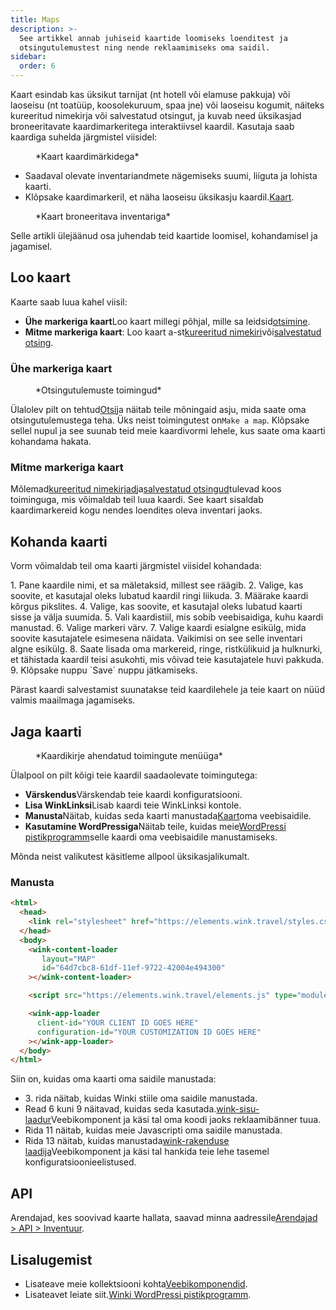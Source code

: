 ```yaml
---
title: Maps
description: >-
  See artikkel annab juhiseid kaartide loomiseks loenditest ja
  otsingutulemustest ning nende reklaamimiseks oma saidil.
sidebar:
  order: 6
---
```


Kaart esindab kas üksikut tarnijat (nt hotell või elamuse pakkuja) või laoseisu (nt toatüüp, koosolekuruum, spaa jne) või laoseisu kogumit, näiteks kureeritud nimekirja või salvestatud otsingut, ja kuvab need üksikasjad broneeritavate kaardimarkeritega interaktiivsel kaardil.
Kasutaja saab kaardiga suhelda järgmistel viisidel:

<figure>
  <CloudinaryImage width="700" height="393" resize="scale" quality="best" alt="Kaart markeritega" src="academy/map-example" errorImage="noimage_opaque_nyrtl0.png" />

  <figcaption>*Kaart kaardimärkidega*</figcaption>
</figure>


* Saadaval olevate inventariandmete nägemiseks suumi, liiguta ja lohista kaarti.
* Klõpsake kaardimarkeril, et näha laoseisu üksikasju kaardil.[Kaart](/studio/cards).

<figure>
  <CloudinaryImage width="700" height="568" resize="scale" quality="best" alt="Kaart avatud kaardiga" src="academy/map-example-card" errorImage="noimage_opaque_nyrtl0.png" />

  <figcaption>*Kaart broneeritava inventariga*</figcaption>
</figure>


Selle artikli ülejäänud osa juhendab teid kaartide loomisel, kohandamisel ja jagamisel.

## Loo kaart

Kaarte saab luua kahel viisil:

* **Ühe markeriga kaart**Loo kaart millegi põhjal, mille sa leidsid[otsimine](/studio/search).
* **Mitme markeriga kaart**: Loo kaart a-st[kureeritud nimekiri](/studio/curated-lists)või[salvestatud otsing](/studio/saved-searches).

### Ühe markeriga kaart

<figure>
  <CloudinaryImage width="350" height="238" resize="scale" quality="best" alt="Toimingud" src="academy/inventory-actions" errorImage="noimage_opaque_nyrtl0.png" />

  <figcaption>*Otsingutulemuste toimingud*</figcaption>
</figure>


Ülalolev pilt on tehtud[Otsi](/studio/search)ja näitab teile mõningaid asju, mida saate oma otsingutulemustega teha. Üks neist toimingutest on`Make a map`.
Klõpsake sellel nupul ja see suunab teid meie kaardivormi lehele, kus saate oma kaarti kohandama hakata.

### Mitme markeriga kaart

Mõlemad[kureeritud nimekirjad](/studio/curated-lists#list-actions)ja[salvestatud otsingud](/studio/saved-searches#list-actions)tulevad koos toiminguga, mis võimaldab teil luua kaardi. See kaart sisaldab kaardimarkereid kogu nendes loendites oleva inventari jaoks.

## Kohanda kaarti

Vorm võimaldab teil oma kaarti järgmistel viisidel kohandada:

<Steps>
  1. Pane kaardile nimi, et sa mäletaksid, millest see räägib.
  2. Valige, kas soovite, et kasutajal oleks lubatud kaardil ringi liikuda.
  3. Määrake kaardi kõrgus pikslites.
  4. Valige, kas soovite, et kasutajal oleks lubatud kaarti sisse ja välja suumida.
  5. Vali kaardistiil, mis sobib veebisaidiga, kuhu kaardi manustad.
  6. Valige markeri värv.
  7. Valige kaardi esialgne esikülg, mida soovite kasutajatele esimesena näidata. Vaikimisi on see selle inventari algne esikülg.
  8. Saate lisada oma markereid, ringe, ristkülikuid ja hulknurki, et tähistada kaardil teisi asukohti, mis võivad teie kasutajatele huvi pakkuda.
  9. Klõpsake nuppu `Save` nuppu jätkamiseks.
</Steps>


Pärast kaardi salvestamist suunatakse teid kaardilehele ja teie kaart on nüüd valmis maailmaga jagamiseks.

## Jaga kaarti

<figure>
  <CloudinaryImage width="350" height="946" resize="scale" quality="best" alt="Kaart" src="academy/map" errorImage="noimage_opaque_nyrtl0.png" />

  <figcaption>*Kaardikirje ahendatud toimingute menüüga*</figcaption>
</figure>


Ülalpool on pilt kõigi teie kaardil saadaolevate toimingutega:

* **Värskendus**Värskendab teie kaardi konfiguratsiooni.
* **Lisa WinkLinksi**Lisab kaardi teie WinkLinksi kontole.
* **Manusta**Näitab, kuidas seda kaarti manustada[Kaart](/developers/web-components/#content-loader)oma veebisaidile.
* **Kasutamine WordPressiga**Näitab teile, kuidas meie[WordPressi pistikprogramm](/developers/wordpress)selle kaardi oma veebisaidile manustamiseks.

Mõnda neist valikutest käsitleme allpool üksikasjalikumalt.

### Manusta

```html {3, 6-9, 11, 13-16}
<html>
  <head>
    <link rel="stylesheet" href="https://elements.wink.travel/styles.css"></link>
  </head>
  <body>
    <wink-content-loader
       layout="MAP"
       id="64d7cbc8-61df-11ef-9722-42004e494300"
    ></wink-content-loader>

    <script src="https://elements.wink.travel/elements.js" type="module" defer></script>

    <wink-app-loader
      client-id="YOUR CLIENT ID GOES HERE"
      configuration-id="YOUR CUSTOMIZATION ID GOES HERE"
    ></wink-app-loader>
  </body>
</html>
```

Siin on, kuidas oma kaarti oma saidile manustada:

* 3\. rida näitab, kuidas Winki stiile oma saidile manustada.
* Read 6 kuni 9 näitavad, kuidas seda kasutada.[wink-sisu-laadur](/developers/web-components/#content-loader)Veebikomponent ja käsi tal oma koodi jaoks reklaamibänner tuua.
* Rida 11 näitab, kuidas meie Javascripti oma saidile manustada.
* Rida 13 näitab, kuidas manustada[wink-rakenduse laadija](/developers/web-components/#application-loader)Veebikomponent ja käsi tal hankida teie lehe tasemel konfiguratsioonieelistused.

## API

Arendajad, kes soovivad kaarte hallata, saavad minna aadressile[Arendajad > API > Inventuur](/developers/apis/#inventory-api).

## Lisalugemist

* Lisateave meie kollektsiooni kohta[Veebikomponendid](/developers/web-components).
* Lisateavet leiate siit.[Winki WordPressi pistikprogramm](/developers/wordpress).

